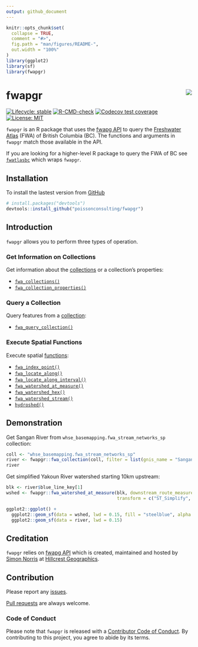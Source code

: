 ```yaml
---
output: github_document
---
```


<!-- README.md is generated from README.Rmd. Please edit that file -->

```r
knitr::opts_chunk$set(
  collapse = TRUE,
  comment = "#>",
  fig.path = "man/figures/README-",
  out.width = "100%"
)
library(ggplot2)
library(sf)
library(fwapgr)
```

# fwapgr <img src="man/figures/logo.png" align="right" />

<!-- badges: start -->
[![Lifecycle: stable](https://img.shields.io/badge/lifecycle-stable-brightgreen.svg)](https://lifecycle.r-lib.org/articles/stages.html#stable)
[![R-CMD-check](https://github.com/poissonconsulting/fwapgr/workflows/R-CMD-check/badge.svg)](https://github.com/poissonconsulting/fwapgr/actions)
[![Codecov test coverage](https://codecov.io/gh/poissonconsulting/fwapgr/branch/master/graph/badge.svg)](https://codecov.io/gh/poissonconsulting/fwapgr?branch=master)
[![License: MIT](https://img.shields.io/badge/License-MIT-green.svg)](https://opensource.org/licenses/MIT)
<!-- badges: end -->

`fwapgr` is an R package that uses the [fwapg API](https://www.hillcrestgeo.ca/fwapg/index.html) to query the [Freshwater Atlas](https://www2.gov.bc.ca/gov/content/data/geographic-data-services/topographic-data/freshwater) (FWA) of British Columbia (BC).
The functions and arguments in `fwapgr` match those available in the API.

If you are looking for a higher-level R package to query the FWA of BC see [`fwatlasbc`](https://github.com/poissonconsulting/fwatlasbc) which wraps `fwapgr`.

## Installation

To install the lastest version from [GitHub](https://github.com/poissonconsulting/fwapgr)
```r
# install.packages("devtools")
devtools::install_github("poissonconsulting/fwapgr")
```

## Introduction

`fwapgr` allows you to perform three types of operation.

### Get Information on Collections

Get information about the [collections](https://www.hillcrestgeo.ca/fwapg/collections.html) or a collection's properties:  

* [`fwa_collections()`](https://poissonconsulting.github.io/fwapgr/reference/fwa_collections.html)  
* [`fwa_collection_properties()`](https://poissonconsulting.github.io/fwapgr/reference/fwa_collection_properties.html)  

### Query a Collection

Query features from a [collection](https://www.hillcrestgeo.ca/fwapg/collections.html):  

* [`fwa_query_collection()`](https://poissonconsulting.github.io/fwapgr/reference/fwa_query_collection.html)  

### Execute Spatial Functions

Execute spatial [functions](https://www.hillcrestgeo.ca/fwapg/functions.html):  

* [`fwa_index_point()`](https://poissonconsulting.github.io/fwapgr/reference/fwa_index_point.html)
* [`fwa_locate_along()`](https://poissonconsulting.github.io/fwapgr/reference/fwa_locate_along.html)
* [`fwa_locate_along_interval()`](https://poissonconsulting.github.io/fwapgr/reference/fwa_locate_along_interval.html)
* [`fwa_watershed_at_measure()`](https://poissonconsulting.github.io/fwapgr/reference/ffwa_watershed_at_measure.html)
* [`fwa_watershed_hex()`](https://poissonconsulting.github.io/fwapgr/reference/fwa_watershed_hex.html)
* [`fwa_watershed_stream()`](https://poissonconsulting.github.io/fwapgr/reference/fwa_watershed_stream.html)
* [`hydroshed()`](https://poissonconsulting.github.io/fwapgr/reference/hydroshed.html)

## Demonstration

Get Sangan River from `whse_basemapping.fwa_stream_networks_sp` collection:
```r
coll <- "whse_basemapping.fwa_stream_networks_sp"
river <- fwapgr::fwa_collection(coll, filter = list(gnis_name = "Sangan River"))
river
```

Get simplified Yakoun River watershed starting 10km upstream:
```r
blk <- river$blue_line_key[1]
wshed <- fwapgr::fwa_watershed_at_measure(blk, downstream_route_measure = 10000,
                                          transform = c("ST_Simplify", 2000))
```

```r
ggplot2::ggplot() +
  ggplot2::geom_sf(data = wshed, lwd = 0.15, fill = "steelblue", alpha = 0.5) +
  ggplot2::geom_sf(data = river, lwd = 0.15)
```

## Creditation

`fwapgr` relies on [fwapg API](https://www.hillcrestgeo.ca/fwapg/index.html) which is created, maintained and hosted by [Simon Norris](https://github.com/smnorris/fwapg) at [Hillcrest Geographics](https://hillcrestgeo.ca/main/). 

## Contribution

Please report any [issues](https://github.com/poissonconsulting/fwapgr/issues).

[Pull requests](https://github.com/poissonconsulting/fwapgr/pulls) are always welcome.

### Code of Conduct

Please note that `fwapgr` is released with a [Contributor Code of Conduct](https://contributor-covenant.org/version/2/0/CODE_OF_CONDUCT.html). 
By contributing to this project, you agree to abide by its terms.
